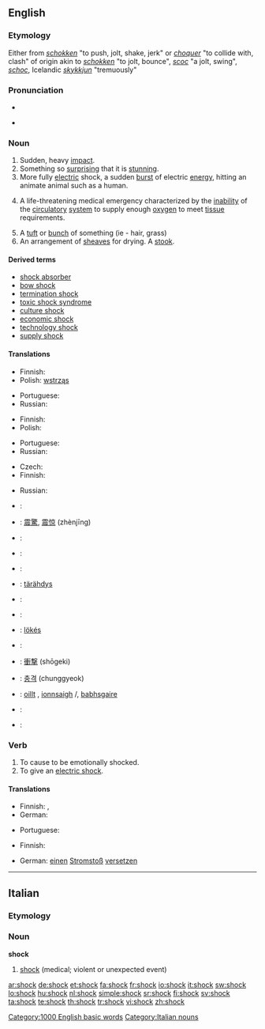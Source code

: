 ==English==
{{wikipedia}}

===Etymology===
Either from {{etyl|dum}} ''[[schokken]]'' "to push, jolt, shake, jerk" or {{etyl|frm}} ''[[choquer]]'' "to collide with, clash" of {{etyl|gem}} origin akin to {{etyl|dum}} ''[[schokken]]'' "to jolt, bounce", {{etyl|goh}} ''[[scoc]]'' "a jolt, swing", {{etyl|gmh}} ''[[schoc]]'', Icelandic ''[[skykkjun]]'' "tremuously"

===Pronunciation===
* {{IPA|/ʃɒk/}}
* {{audio|en-us-shock.ogg|Audio (US)}}
*: {{rhymes|ɒk}}

===Noun===
{{en-noun}}

# Sudden, heavy [[impact]].
# Something so [[surprising]] that it is [[stunning]].
# More fully [[electric]] shock, a sudden [[burst]] of electric [[energy]], hitting an animate animal such as a human.
# {{pathology}} A life-threatening medical emergency characterized by the [[inability]] of the [[circulatory]] [[system]] to supply enough [[oxygen]] to meet [[tissue]] requirements.
# A [[tuft]] or [[bunch]] of something (ie - hair, grass)
# An arrangement of [[sheaves]] for drying.  A [[stook]].

====Derived terms====
* [[shock absorber]]
* [[bow shock]]
* [[termination shock]]
* [[toxic shock syndrome]]
* [[culture shock]]
* [[economic shock]]
* [[technology shock]]
* [[supply shock]]

====Translations====
{{trans-top|sudden, heavy impact}}
* Finnish: {{t|fi|isku}}
* Polish: [[wstrząs]] {{m}}
{{trans-mid}}
* Portuguese: {{t+|pt|choque|m}}
* Russian: {{t+|ru|удар|m|tr=udár|sc=Cyrl}}
{{trans-bottom}}

{{trans-top|sudden burst of electric energy}}
* Finnish: {{t|fi|sähköisku}}
* Polish: {{t-|pl|porażenie|n}}
{{trans-mid}}
* Portuguese: {{t+|pt|choque|m}}
* Russian: {{t+|ru|шок|m|tr=šok|sc=Cyrl}}
{{trans-bottom}}

{{trans-top|life-threatening medical emergency}}
* Czech: {{t-|cs|šok|m}}
* Finnish: {{t|fi|shokki}}
{{trans-mid}}
* Russian: {{t+|ru|шок|m|tr=šok|sc=Cyrl}}
{{trans-bottom}}

{{checktrans-top}}
* {{ttbc|Arabic}}: {{Arab|[[صدمة]]}} {{IPAchar|(ʂáɖma)}} {{f}}
* {{ttbc|Chinese}}: [[震驚]], [[震惊]] (zhènjīng)
* {{ttbc|Croatian}}: {{t-|hr|šok|m}}
* {{ttbc|Dutch}}: {{t+|nl|schok}}
* {{ttbc|Estonian}}: {{t-|et|šokk}}
* {{ttbc|Finnish}}: [[tärähdys]]
* {{ttbc|French}}: {{t+|fr|choc|m}}
* {{ttbc|German}}: {{t+|de|Schock|m}}
* {{ttbc|Hungarian}}: [[lökés]]
{{trans-mid}}
* {{ttbc|Italian}}: {{t+|it|scossa|f}}
* {{ttbc|Japanese}}: [[衝撃]] (shōgeki)
* {{ttbc|Korean}}: [[충격]] (chunggyeok)
* {{ttbc|Scottish Gaelic}}: [[oillt]] {{f}}, [[ionnsaigh]] {{m}}/{{f}}, [[babhsgaire]] {{m}}
* {{ttbc|Spanish}}: {{t-|es|choque|m}}
* {{ttbc|Swedish}}: {{t+|sv|chock}}
{{trans-bottom}}

===Verb===
{{en-verb}}

# To cause to be emotionally shocked.
# To give an [[electric shock]].

====Translations====
{{trans-top|to cause to be emotionally shocked}}
* Finnish: {{t|fi|järkyttää}},  {{t|fi|shokeerata}}
* German: {{t-|de|schockieren}}
{{trans-mid}}
* Portuguese: {{t+|pt|chocar}}
{{trans-bottom}}

{{trans-top|to give an electric shock}}
* Finnish: {{t|fi|antaa}} {{t|fi|sähköshokki}}
{{trans-mid}}
* German: [[einen]] [[Stromstoß]] [[versetzen]]
{{trans-bottom}}

[[Category:1000 English basic words]]

----

==Italian==

===Etymology===
{{etyl|en|it}}

===Noun===
'''shock''' {{m|inv}}

# [[#English|shock]] (medical; violent or unexpected event)

[[Category:Italian nouns]]

[[ar:shock]]
[[de:shock]]
[[et:shock]]
[[fa:shock]]
[[fr:shock]]
[[io:shock]]
[[it:shock]]
[[sw:shock]]
[[lo:shock]]
[[hu:shock]]
[[nl:shock]]
[[simple:shock]]
[[sr:shock]]
[[fi:shock]]
[[sv:shock]]
[[ta:shock]]
[[te:shock]]
[[th:shock]]
[[tr:shock]]
[[vi:shock]]
[[zh:shock]]